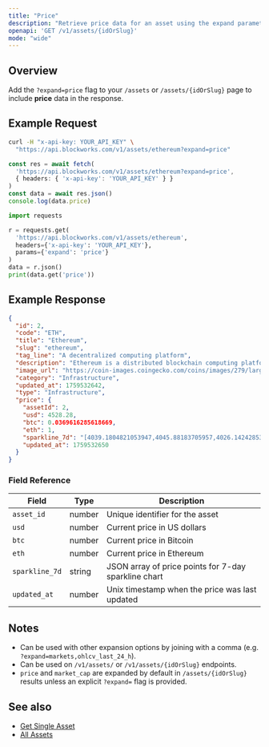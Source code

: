 ```yaml
---
title: "Price"
description: "Retrieve price data for an asset using the expand parameter"
openapi: 'GET /v1/assets/{idOrSlug}'
mode: "wide"
---
```


## Overview

Add the `?expand=price` flag to your `/assets` or `/assets/{idOrSlug}` page to include **price** data in the response.

## Example Request

<CodeGroup>

```bash cURL
curl -H "x-api-key: YOUR_API_KEY" \
  "https://api.blockworks.com/v1/assets/ethereum?expand=price"
```

```typescript TypeScript
const res = await fetch(
  'https://api.blockworks.com/v1/assets/ethereum?expand=price',
  { headers: { 'x-api-key': 'YOUR_API_KEY' } }
)
const data = await res.json()
console.log(data.price)
```

```python Python
import requests

r = requests.get(
  'https://api.blockworks.com/v1/assets/ethereum',
  headers={'x-api-key': 'YOUR_API_KEY'},
  params={'expand': 'price'}
)
data = r.json()
print(data.get('price'))
```

</CodeGroup>

## Example Response

```json
{
  "id": 2,
  "code": "ETH",
  "title": "Ethereum",
  "slug": "ethereum",
  "tag_line": "A decentralized computing platform",
  "description": "Ethereum is a distributed blockchain computing platform for smart contracts and decentralized applications. Its native token is ether (ETH), which primarily serves as a means of payment for transaction fees and as collateral for borrowing specific ERC-20 tokens within the decentralized finance (DeFi) sector.",
  "image_url": "https://coin-images.coingecko.com/coins/images/279/large/ethereum.png?1696501628",
  "category": "Infrastructure",
  "updated_at": 1759532642,
  "type": "Infrastructure",
  "price": {
    "assetId": 2,
    "usd": 4528.28,
    "btc": 0.0369616285618669,
    "eth": 1,
    "sparkline_7d": "[4039.1804821053947,4045.88183705957,4026.1424285397693,4009.0534460588633,4019.3159102572477,4028.01275228736,4037.0979210260916,4028.7425910068805,4018.963138211614,4014.029981730446,4020.583406968876,4024.646217801578,4021.3663739779454,4021.168629691579,4010.9055122284044,3987.7332584265587,3996.627260126461,4010.514456278781,4001.4792353576627,4025.358044659979,4021.188973202009,4012.921701540766,4020.584117249023,4006.4926093976933,4002.4829559505297,3993.992138801744,4002.380893025702,4007.7980884475073,4017.174377937052,4024.043252526493,4018.704458176895,4017.060429743738,3999.395469399123,4003.1227802590915,4004.4877442431116,4004.88154814883,4012.343147422876,4007.6327879379605,4014.141013402572,4005.060072442512,3996.701003481464,3996.8237837023034,3992.699026675574,3981.1677975594507,4015.2790194740346,4024.4645616376965,4022.9228431938573,4033.1139268312677,4040.4484714017617,4041.520781424539,4038.981243562028,4053.165943794547,4045.9859198568483,4133.729865032857,4141.839664086501,4126.48140318866,4118.496411593294,4111.584798077252,4119.030688212839,4119.699220642699,4114.340526463151,4098.169624620614,4110.375199184466,4129.053584489713,4132.930763651805,4122.412199051428,4104.078382538859,4102.401918830743,4173.442533272719,4197.75104276094,4165.358412357373,4146.832306608193,4157.41236645361,4162.692930343113,4188.064532311623,4225.651474248884,4226.026708558828,4221.175571869951,4215.61278947927,4214.4898591178135,4203.439532201721,4202.21783686325,4201.389901507942,4190.400124736838,4183.462581827172,4194.916356581419,4182.720709203248,4170.820816389349,4146.639696355095,4164.243774141984,4166.68719817199,4163.915670355633,4147.921836623713,4146.382765713892,4117.540237257165,4095.6424493686645,4102.220351934007,4112.680226142686,4161.992178682155,4195.184837658068,4172.950799439299,4139.665295683352,4144.230463371581,4145.196782998047,4173.327921681168,4152.708402472404,4131.46669900828,4141.368104749081,4149.196397906403,4133.046505077909,4143.236829591514,4280.93914671313,4315.7435938530925,4283.506964772856,4298.157715289855,4284.313082023931,4296.705443083519,4327.457083095932,4329.617794720678,4328.646826567984,4298.473379168452,4316.556617400494,4336.167965159675,4333.428091487828,4305.327551235347,4314.950614769224,4343.951983440489,4337.25592446607,4395.542617119054,4388.868935277075,4378.545748719256,4373.618471180571,4386.806965084262,4399.35177392002,4378.0166220059455,4388.435577207938,4395.37619564565,4383.797689057679,4388.39505342239,4395.49454102132,4418.4386951975075,4371.9142992238885,4434.303922683666,4451.707123789688,4470.674370831132,4491.321597110662,4493.9863117281575,4486.041624940691,4473.065593380795,4463.221502926219,4484.180377056455,4473.54425315063,4476.408131989552,4505.394120877815,4519.7404539093,4498.648394647083,4478.680849291883,4469.332530572075,4459.21703866304,4461.571232880246,4474.35700561268,4493.273404763514,4480.887790231675,4485.286526134902,4470.6003721482775,4487.375763820237,4541.6793874293535,4545.929204224453]",
    "updated_at": 1759532650
  }
}
```

### Field Reference

| Field | Type | Description |
|---|---|---|
| `asset_id` | number | Unique identifier for the asset |
| `usd` | number | Current price in US dollars |
| `btc` | number | Current price in Bitcoin |
| `eth` | number | Current price in Ethereum |
| `sparkline_7d` | string | JSON array of price points for 7-day sparkline chart |
| `updated_at` | number | Unix timestamp when the price was last updated |

## Notes

- Can be used with other expansion options by joining with a comma (e.g. `?expand=markets,ohlcv_last_24_h`).
- Can be used on `/v1/assets/` or `/v1/assets/{idOrSlug}` endpoints.
- `price` and `market_cap` are expanded by default in `/assets/{idOrSlug}` results unless an explicit `?expand=` flag is provided.

## See also

- [Get Single Asset](/api-reference/assets/get-single)
- [All Assets](/api-reference/assets/list)